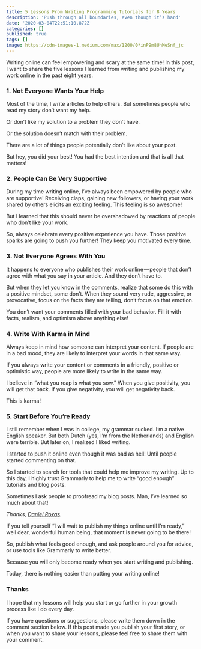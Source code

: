 ```yaml
---
title: 5 Lessons From Writing Programming Tutorials for 8 Years
description: 'Push through all boundaries, even though it’s hard'
date: '2020-03-04T22:51:10.872Z'
categories: []
published: true
tags: []
image: https://cdn-images-1.medium.com/max/1200/0*inP9m8UhMeSnf_jc
---
```


Writing online can feel empowering and scary at the same time! In this post, I want to share the five lessons I learned from writing and publishing my work online in the past eight years.

### 1\. Not Everyone Wants Your Help

Most of the time, I write articles to help others. But sometimes people who read my story don’t want my help.

Or don’t like my solution to a problem they don’t have.

Or the solution doesn’t match with their problem.

There are a lot of things people potentially don’t like about your post.

But hey, you did your best! You had the best intention and that is all that matters!

### 2\. People Can Be Very Supportive

During my time writing online, I’ve always been empowered by people who are supportive! Receiving claps, gaining new followers, or having your work shared by others elicits an exciting feeling. This feeling is so awesome!

But I learned that this should never be overshadowed by reactions of people who don’t like your work.

So, always celebrate every positive experience you have. Those positive sparks are going to push you further! They keep you motivated every time.

### 3\. Not Everyone Agrees With You

It happens to everyone who publishes their work online — people that don’t agree with what you say in your article. And they don’t have to.

But when they let you know in the comments, realize that some do this with a positive mindset, some don’t. When they sound very rude, aggressive, or provocative, focus on the facts they are telling, don’t focus on that emotion.

You don’t want your comments filled with your bad behavior. Fill it with facts, realism, and optimism above anything else!

### 4\. Write With Karma in Mind

Always keep in mind how someone can interpret your content. If people are in a bad mood, they are likely to interpret your words in that same way.

If you always write your content or comments in a friendly, positive or optimistic way, people are more likely to write in the same way.

I believe in “what you reap is what you sow.” When you give positivity, you will get that back. If you give negativity, you will get negativity back.

This is karma!

### 5\. Start Before You’re Ready

I still remember when I was in college, my grammar sucked. I’m a native English speaker. But both Dutch (yes, I’m from the Netherlands) and English were terrible. But later on, I realized I liked writing.

I started to push it online even though it was bad as hell! Until people started commenting on that.

So I started to search for tools that could help me improve my writing. Up to this day, I highly trust Grammarly to help me to write “good enough” tutorials and blog posts.

Sometimes I ask people to proofread my blog posts. Man, I’ve learned so much about that!

_Thanks,_ [_Daniel Roxas_](https://medium.com/u/c9ea8da91c25)_._

If you tell yourself “I will wait to publish my things online until I’m ready,” well dear, wonderful human being, that moment is never going to be there!

So, publish what feels good enough, and ask people around you for advice, or use tools like Grammarly to write better.

Because you will only become ready when you start writing and publishing.

Today, there is nothing easier than putting your writing online!

### Thanks

I hope that my lessons will help you start or go further in your growth process like I do every day.

If you have questions or suggestions, please write them down in the comment section below. If this post made you publish your first story, or when you want to share your lessons, please feel free to share them with your comment.